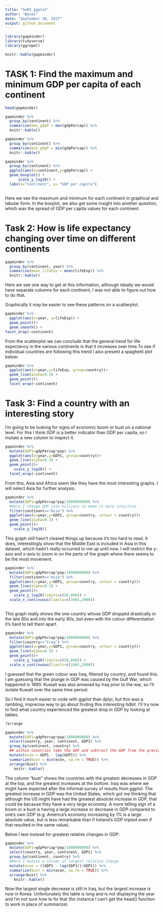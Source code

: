 ```yaml
---
title: "hw03_ggplot"
author: "Wynes"
date: "September 30, 2017"
output: github_document
---
```


```r
library(gapminder)
library(tidyverse)
library(ggrepel)

knitr::kable(gapminder)
```

# TASK 1: Find the maximum and minimum GDP per capita of each continent
```r
head(gapminder)

gapminder %>%
  group_by(continent) %>% 
  summarize(max_gdpP = max(gdpPercap)) %>% 
  knitr::kable()

gapminder %>%
  group_by(continent) %>% 
  summarize(min_gdpP = min(gdpPercap)) %>% 
  knitr::kable()

gapminder %>%
  group_by(continent) %>% 
  ggplot(aes(x=continent,y=gdpPercap)) + 
  geom_boxplot() +
      scale_y_log10() +
  labs(x="Continent", y= "GDP per capita")
  
```
Here we see the maximum and minimum for each continent in graphical and tabular form. In the boxplot, we also get some insight into another question, which was the spread of GDP per capita values for each continent.


# Task 2: How is life expectancy changing over time on different continents
```r
gapminder %>%
  group_by(continent, year) %>% 
  summarize(mean_lifeExp = mean(lifeExp)) %>% 
  knitr::kable()
```

Here we see one way to get at this information, although ideally we would have separate columns for each continent, I was not able to figure out how to do that.

Graphically it may be easier to see these patterns on a scatterplot.

```r
gapminder %>% 
  ggplot(aes(x=year, y=lifeExp)) +
  geom_point()+
  geom_smooth() +
facet_wrap(~continent)
```
From the scatterplot we can conclude that the general trend for life expectancy in the various continents is that it increases over time.To see if individual countries are following this trend I also present a spaghetti plot below:

```r
gapminder %>% 
  ggplot(aes(x=year,y=lifeExp, group=country))+
  geom_line(alpha=0.3) +
  geom_point()+
  facet_wrap(~continent)
```


# Task 3: Find a country with an interesting story
I'm going to be looking for signs of economic boom or bust on a national level. For this I think GDP is a better indicator than GDP per capita, so I mutate a new column to inspect it.
```r
gapminder %>% 
  mutate(GDP1=gdpPercap*pop) %>% 
  ggplot(aes(x=year,y=GDP1, group=country))+
  geom_line(alpha=0.3) +
  geom_point()+
    scale_y_log10() +
  facet_wrap(~continent)
```

From this, Asia and Africa seem like they have the most interesting graphs. I will select Asia for further analysis.

```r
gapminder %>% 
  mutate(GDP1=gdpPercap*pop/1000000000) %>% 
  #Here I change GDP into billions to make it more intuitive
  filter(continent=="Asia") %>%
  ggplot(aes(x=year,y=GDP1, group=country, colour = country))+
  geom_line(alpha=0.3) +
  geom_point()+
    scale_y_log10()
```
This graph still hasn't cleared things up because it's too hard to read. It does, interestingly show that the Middle East is included in Asia in this dataset, which hadn't really occurred to me up until now. I will restrict the y-axis and x-axis to zoom in on the parts of the graph where there seems to be the most movement.

```r
gapminder %>% 
  mutate(GDP1=gdpPercap*pop/1000000000) %>% 
  filter(continent=="Asia") %>%
  ggplot(aes(x=year,y=GDP1, group=country, colour = country))+
  geom_line(alpha=0.3) +
  geom_point()+
    scale_y_log10(limits=c(50,800)) +
  scale_x_continuous(limits=c(1965,2000))
 
```
This graph really shows the one country whose GDP dropped drastically in the late 80s and into the early 90s, but even with the colour differentiation it's hard to tell them apart.

```r
gapminder %>% 
  mutate(GDP1=gdpPercap*pop/1000000000) %>% 
  filter(country=="Iraq") %>%
  ggplot(aes(x=year,y=GDP1, group=country, colour = country))+
  geom_line(alpha=0.3) +
  geom_point()+
    scale_y_log10(limits=c(50,800)) +
  scale_x_continuous(limits=c(1965,2000))
```
I guessed that the green colour was Iraq, filtered by country, and found this. I am guessing that the plunge in GDP was caused by the Gulf War, which happened in 1990. Kuwait was also annexed by Iraq prior to the war, so I'll isolate Kuwait over the same time period:

So I find it much easier to code with ggplot than dplyr, but this was a rambling, imprecise way to go about finding this interesting tidbit. I'll try now to find what country experienced the greatest drop in GDP by looking at tables.

```r
?arrange
```


```r
gapminder %>%
  mutate(GDP1=gdpPercap*pop/1000000000) %>% 
  select(country, year, continent, GDP1) %>%
  group_by(continent, country) %>%
  ## within countries take the GDP and subtract the GDP from the previous year
  mutate(econ = GDP1 - lag(GDP1)) %>% 
  summarize(bust = min(econ, na.rm = TRUE)) %>% 
  arrange(bust) %>% 
    knitr::kable()
```
The column "bust" shows the countries with the greatest decreases in GDP at the top, and the greatest increases at the bottom. Iraq was where we might have expected after the informal survey of results from ggplot. The greatest increase in GDP was the United States, which got me thinking that although the US might have had the greatest absolute increase in GDP, that could be because they have a very large economy. A more telling sign of a boom or a bust is having a large increase or decrease in GDP compared to one's own GDP (e.g. America's economy increasing by 1% is a large absolute value, but is less remarkable than if Ireland's GDP tripled even if that resulted in the same value).

Below I test instead for greatest relative changes in GDP:

```r
gapminder %>%
  mutate(GDP1=gdpPercap*pop/1000000000) %>% 
  select(country, year, continent, GDP1) %>%
  group_by(continent, country) %>%
  #Here I mutate a column of largest relative change
  mutate(econ = ((GDP1 - lag(GDP1))/GDP1)) %>% 
  summarize(bust = min(econ, na.rm = TRUE)) %>% 
  arrange(bust) %>% 
    knitr::kable()
```
Now the largest single decrease is still in Iraq, but the largest increase is now in Korea. Unfortunately the table is long and is not displaying the year and I'm not sure how to fix that (for instance I can't get the head() function to work in place of summarize).
